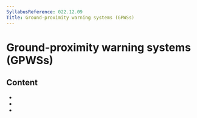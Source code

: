 ```yaml
---
SyllabusReference: 022.12.09
Title: Ground-proximity warning systems (GPWSs)
---
```


# Ground-proximity warning systems (GPWSs)

## Content

- <Link href="022.12.09.01" />
- <Link href="022.12.09.02" />
- <Link href="022.12.09.03" />
